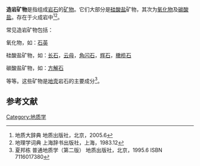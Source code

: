 '''造岩矿物'''是指组成[[岩石|岩石]]的[[矿物|矿物]]。它们大部分是[[硅酸盐|硅酸盐]]矿物，其次为[[氧化物|氧化物]]及[[碳酸盐|碳酸盐]]。存在于火成岩中<ref>地质大辞典 地质出版社，北京，2005.6</ref><ref>地理学词典 上海辞书出版社，上海，1983.12</ref>。

常见造岩矿物包括：

氧化物，如：[[石英|石英]]

硅酸盐矿物，如：[[长石|长石]]，[[云母|云母]]，[[角闪石|角闪石]]，[[辉石|辉石]]，[[橄榄石|橄榄石]]

碳酸盐矿物，如：[[方解石|方解石]]

等等。这些矿物是[[地壳|地壳]]岩石的主要成分<ref>夏邦栋 普通地质学（第二版） 地质出版社，北京，1995.6 ISBN 7116017380</ref>。

==参考文献==
{{reflist}}

{{矿物小作品}}


[[Category:地质学|Category:地质学]]